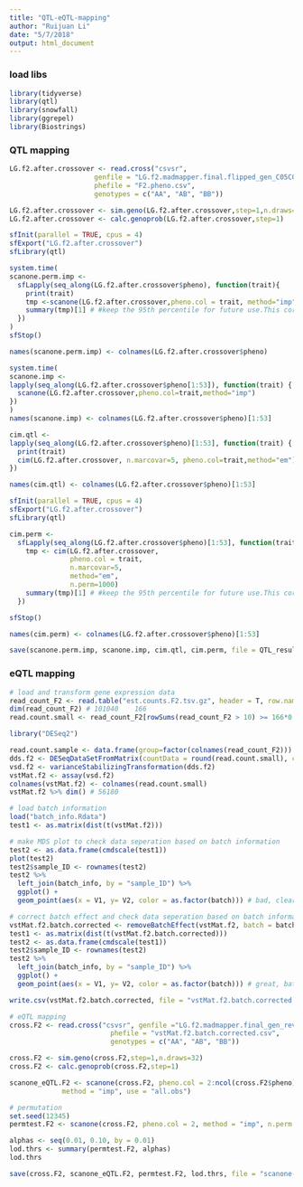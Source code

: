 ```yaml
---
title: "QTL-eQTL-mapping"
author: "Ruijuan Li"
date: "5/7/2018"
output: html_document
---
```


### load libs 
```r
library(tidyverse)
library(qtl) 
library(snowfall) 
library(ggrepel) 
library(Biostrings)   
```

### QTL mapping 
```r
LG.f2.after.crossover <- read.cross("csvsr", 
                     genfile = "LG.f2.madmapper.final.flipped_gen_C05C08.csv_gen.csv",
                     phefile = "F2.pheno.csv", 
                     genotypes = c("AA", "AB", "BB")) 

LG.f2.after.crossover <- sim.geno(LG.f2.after.crossover,step=1,n.draws=32) 
LG.f2.after.crossover <- calc.genoprob(LG.f2.after.crossover,step=1) 

sfInit(parallel = TRUE, cpus = 4)
sfExport("LG.f2.after.crossover") 
sfLibrary(qtl)

system.time(
scanone.perm.imp <-
  sfLapply(seq_along(LG.f2.after.crossover$pheno), function(trait){
    print(trait)
    tmp <-scanone(LG.f2.after.crossover,pheno.col = trait, method="imp",n.perm=1000, n.cluster = 16)
    summary(tmp)[1] # #keep the 95th percentile for future use.This corresponds to p <0.05
  }) 
)
sfStop()

names(scanone.perm.imp) <- colnames(LG.f2.after.crossover$pheno)

system.time(
scanone.imp <-
lapply(seq_along(LG.f2.after.crossover$pheno[1:53]), function(trait) {
  scanone(LG.f2.after.crossover,pheno.col=trait,method="imp")
})
)
names(scanone.imp) <- colnames(LG.f2.after.crossover$pheno)[1:53]

cim.qtl <-
lapply(seq_along(LG.f2.after.crossover$pheno)[1:53], function(trait) {
  print(trait)
  cim(LG.f2.after.crossover, n.marcovar=5, pheno.col=trait,method="em")
})

names(cim.qtl) <- colnames(LG.f2.after.crossover$pheno)[1:53]

sfInit(parallel = TRUE, cpus = 4)
sfExport("LG.f2.after.crossover")
sfLibrary(qtl)

cim.perm <-
  sfLapply(seq_along(LG.f2.after.crossover$pheno)[1:53], function(trait){
    tmp <- cim(LG.f2.after.crossover,
               pheno.col = trait,
               n.marcovar=5,
               method="em",
               n.perm=1000)
    summary(tmp)[1] # #keep the 95th percentile for future use.This corresponds to p <0.05
  }) 

sfStop() 

names(cim.perm) <- colnames(LG.f2.after.crossover$pheno)[1:53]

save(scanone.perm.imp, scanone.imp, cim.qtl, cim.perm, file = QTL_result_all.C05C08.Rdata)
```

### eQTL mapping 
```r
# load and transform gene expression data 
read_count_F2 <- read.table("est.counts.F2.tsv.gz", header = T, row.names = 1)
dim(read_count_F2) # 101040    166
read.count.small <- read_count_F2[rowSums(read_count_F2 > 10) >= 166*0.25,]

library("DESeq2")

read.count.sample <- data.frame(group=factor(colnames(read_count_F2)))
dds.f2 <- DESeqDataSetFromMatrix(countData = round(read.count.small), colData = read.count.sample, design = ~ group)
vsd.f2 <- varianceStabilizingTransformation(dds.f2)
vstMat.f2 <- assay(vsd.f2)
colnames(vstMat.f2) <- colnames(read.count.small)
vstMat.f2 %>% dim() # 56180 

# load batch information 
load("batch_info.Rdata")
test1 <- as.matrix(dist(t(vstMat.f2)))  

# make MDS plot to check data seperation based on batch information 
test2 <- as.data.frame(cmdscale(test1))
plot(test2)
test2$sample_ID <- rownames(test2)
test2 %>% 
  left_join(batch_info, by = "sample_ID") %>% 
  ggplot() + 
  geom_point(aes(x = V1, y= V2, color = as.factor(batch))) # bad, clear batch effect   

# correct batch effect and check data seperation based on batch information 
vstMat.f2.batch.corrected <- removeBatchEffect(vstMat.f2, batch = batch_info$batch) 
test1 <- as.matrix(dist(t(vstMat.f2.batch.corrected)))  
test2 <- as.data.frame(cmdscale(test1))
test2$sample_ID <- rownames(test2)
test2 %>% 
  left_join(batch_info, by = "sample_ID") %>% 
  ggplot() + 
  geom_point(aes(x = V1, y= V2, color = as.factor(batch))) # great, batch effect removed 

write.csv(vstMat.f2.batch.corrected, file = "vstMat.f2.batch.corrected.csv") # check the file format to make sure it is the right format for R/qtl package 

# eQTL mapping 
cross.F2 <- read.cross("csvsr", genfile ="LG.f2.madmapper.final_gen_revised_flipped_C05C08.csv", 
                         phefile = "vstMat.f2.batch.corrected.csv", 
                         genotypes = c("AA", "AB", "BB"))   

cross.F2 <- sim.geno(cross.F2,step=1,n.draws=32)   
cross.F2 <- calc.genoprob(cross.F2,step=1) 

scanone_eQTL.F2 <- scanone(cross.F2, pheno.col = 2:ncol(cross.F2$pheno), 
	         method = "imp", use = "all.obs")  

# permutation  
set.seed(12345)   
permtest.F2 <- scanone(cross.F2, pheno.col = 2, method = "imp", n.perm = 10000)  

alphas <- seq(0.01, 0.10, by = 0.01) 
lod.thrs <- summary(permtest.F2, alphas) 
lod.thrs   

save(cross.F2, scanone_eQTL.F2, permtest.F2, lod.thrs, file = "scanone-eqtl_F2_flipped_C05C08.RData")  
```



